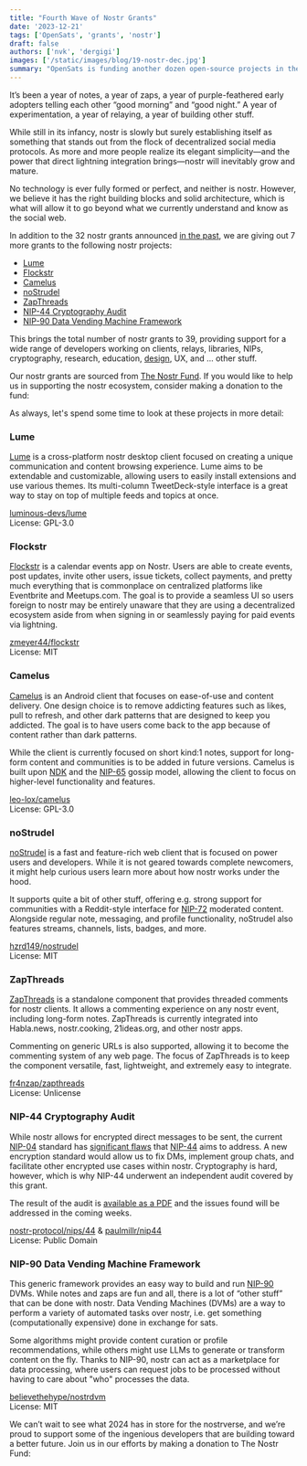 ```yaml
---
title: "Fourth Wave of Nostr Grants"
date: '2023-12-21'
tags: ['OpenSats', 'grants', 'nostr']
draft: false
authors: ['nvk', 'dergigi']
images: ['/static/images/blog/19-nostr-dec.jpg']
summary: "OpenSats is funding another dozen open-source projects in the nostr ecosystem."
---
```


It’s been a year of notes, a year of zaps, a year of purple-feathered early
adopters telling each other “good morning” and “good night.” A year of
experimentation, a year of relaying, a year of building other stuff.

While still in its infancy, nostr is slowly but surely establishing itself as
something that stands out from the flock of decentralized social media
protocols. As more and more people realize its elegant simplicity—and the power
that direct lightning integration brings—nostr will inevitably grow and mature.

No technology is ever fully formed or perfect, and neither is nostr. However, we
believe it has the right building blocks and solid architecture, which is what
will allow it to go beyond what we currently understand and know as the social
web.

In addition to the 32 nostr grants announced [in the past](/tags/nostr), we are
giving out 7 more grants to the following nostr projects:

- [Lume](#lume)
- [Flockstr](#flockstr)
- [Camelus](#camelus)
- [noStrudel](#nostrudel)
- [ZapThreads](#zapthreads)
- [NIP-44 Cryptography Audit](#nip-44-cryptography-audit)
- [NIP-90 Data Vending Machine Framework](#nip-90-data-vending-machine-framework)

This brings the total number of nostr grants to 39, providing support for a wide
range of developers working on clients, relays, libraries, NIPs, cryptography,
research, education, [design](https://nostrdesign.org/), UX, and ... other stuff.

Our nostr grants are sourced from [The Nostr Fund](/projects/nostr). If you
would like to help us in supporting the nostr ecosystem, consider making a
donation to the fund:

<center>
    <DonateToNostrFundButton/>
</center>

As always, let's spend some time to look at these projects in more detail:

### Lume

[Lume](https://lume.nu/) is a cross-platform nostr desktop client focused on
creating a unique communication and content browsing experience. Lume aims to be
extendable and customizable, allowing users to easily install extensions and use
various themes. Its multi-column TweetDeck-style interface is a great way to
stay on top of multiple feeds and topics at once.

[luminous-devs/lume](https://github.com/luminous-devs/lume)  
License: GPL-3.0

### Flockstr

[Flockstr](https://www.flockstr.com/) is a calendar events app on Nostr. Users
are able to create events, post updates, invite other users, issue tickets,
collect payments, and pretty much everything that is commonplace on centralized
platforms like Eventbrite and Meetups.com. The goal is to provide a seamless UI
so users foreign to nostr may be entirely unaware that they are using a
decentralized ecosystem aside from when signing in or seamlessly paying for paid
events via lightning.

[zmeyer44/flockstr](https://github.com/zmeyer44/flockstr)  
License: MIT

### Camelus

[Camelus](https://camelus.app/) is an Android client that focuses on ease-of-use
and content delivery. One design choice is to remove addicting features such as
likes, pull to refresh, and other dark patterns that are designed to keep you
addicted. The goal is to have users come back to the app because of content
rather than dark patterns.

While the client is currently focused on short kind:1 notes, support for
long-form content and communities is to be added in future versions. Camelus is
built upon [NDK](https://github.com/nostr-dev-kit/) and the
[NIP-65](https://github.com/nostr-protocol/nips/blob/master/65.md) gossip model,
allowing the client to focus on higher-level functionality and features.

[leo-lox/camelus](https://github.com/leo-lox/camelus)  
License: GPL-3.0

### noStrudel

[noStrudel](https://camelus.app/) is a fast and feature-rich web client that is
focused on power users and developers. While it is not geared towards complete
newcomers, it might help curious users learn more about how nostr works under
the hood.

It supports quite a bit of other stuff, offering e.g. strong support for
communities with a Reddit-style interface for
[NIP-72](https://github.com/nostr-protocol/nips/blob/master/72.md) moderated
content. Alongside regular note, messaging, and profile functionality, noStrudel
also features streams, channels, lists, badges, and more.

[hzrd149/nostrudel](https://github.com/hzrd149/nostrudel)  
License: MIT

### ZapThreads

[ZapThreads](https://zapthreads.dev/) is a standalone component that provides
threaded comments for nostr clients. It allows a commenting experience on any
nostr event, including long-form notes. ZapThreads is currently integrated into
Habla.news, nostr.cooking, 21ideas.org, and other nostr apps.

Commenting on generic URLs is also supported, allowing it to become the
commenting system of any web page. The focus of ZapThreads is to keep the
component versatile, fast, lightweight, and extremely easy to integrate.

[fr4nzap/zapthreads](https://github.com/fr4nzap/zapthreads)  
License: Unlicense

### NIP-44 Cryptography Audit

While nostr allows for encrypted direct messages to be sent, the current
[NIP-04](https://github.com/nostr-protocol/nips/blob/master/04.md) standard has
[significant
flaws](https://habla.news/u/hodlbod@coracle.social/0gmn3DDizCIesG-PCD-JK) that
[NIP-44](https://github.com/nostr-protocol/nips/blob/master/44.md) aims to
address. A new encryption standard would allow us to fix DMs, implement group
chats, and facilitate other encrypted use cases within nostr. Cryptography is
hard, however, which is why NIP-44 underwent an independent audit covered by
this grant.

The result of the audit is [available as a
PDF](https://cure53.de/audit-report_nip44-implementations.pdf) and the issues
found will be addressed in the coming weeks.

[nostr-protocol/nips/44](https://github.com/nostr-protocol/nips/blob/master/44.md)
& [paulmillr/nip44](https://github.com/paulmillr/nip44)  
License: Public Domain

### NIP-90 Data Vending Machine Framework

This generic framework provides an easy way to build and run
[NIP-90](https://github.com/nostr-protocol/nips/blob/master/90.md) DVMs. While
notes and zaps are fun and all, there is a lot of “other stuff” that can be done
with nostr. Data Vending Machines (DVMs) are a way to perform a variety of
automated tasks over nostr, i.e. get something (computationally expensive) done
in exchange for sats.

Some algorithms might provide content curation or profile recommendations, while
others might use LLMs to generate or transform content on the fly. Thanks to
NIP-90, nostr can act as a marketplace for data processing, where users can
request jobs to be processed without having to care about "who" processes the
data.

[believethehype/nostrdvm](https://github.com/believethehype/nostrdvm)  
License: MIT

We can’t wait to see what 2024 has in store for the nostrverse, and we’re proud
to support some of the ingenious developers that are building toward a better
future. Join us in our efforts by making a donation to The Nostr Fund:

<center>
    <DonateToNostrFundButton/>
</center>
